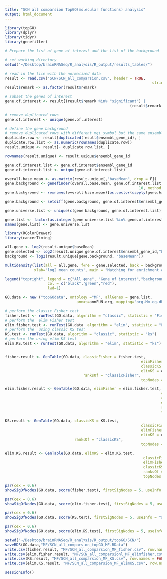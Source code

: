 ```yaml
---
title: "SCN all comparsion TopGO(molecular functions) analysis"
output: html_document
---
```


```r
library(topGO)
library(dplyr)
library(tidyr)
library(genefilter)

# Prepare the list of gene of interest and the list of the background

# set working directory
setwd("~/Desktop/brainRNASeq/R_analysis/R_output/results_tables/")

# read in the file with the normalized data
result <- read.csv("SCN/SCN_all_comparsion.csv", header = TRUE, 
									                              stringsAsFactors = FALSE)
result$remark <- as.factor(result$remark)

# subset the genes of interest
gene.of.interest <- result[(result$remark %in% "significant") | 
													 	(result$remark %in% "significant & more than 1-fold"),]

# remove duplicated rows
gene.of.interest <- unique(gene.of.interest)

# define the gene background
# remove duplicated rows with different mgi_symbol but the same ensembl_gene_id
duplicate.row <- result[duplicated(result$ensembl_gene_id), ]
duplicate.row.list <- as.numeric(rownames(duplicate.row))
result.unique <- result[- duplicate.row.list, ]

rownames(result.unique) <- result.unique$ensembl_gene_id

gene.of.interest.list <- gene.of.interest$ensembl_gene_id
gene.of.interest.list <- unique(gene.of.interest.list)

overall.base.mean <- as.matrix(result.unique[,"baseMean", drop = F])
gene.background <- genefinder(overall.base.mean, gene.of.interest.list, 
															10, method = "euc")
gene.background <- rownames(overall.base.mean)[as.vector(sapply(gene.background, 
																																function(x)x$indices))]
gene.background <- setdiff(gene.background, gene.of.interest$ensembl_gene_id)

gene.universe.list <- unique(c(gene.background, gene.of.interest.list))

gene.list <- factor(as.integer(gene.universe.list %in% gene.of.interest.list))
names(gene.list) <- gene.universe.list
```

```r

library(RColorBrewer)
library(cancerTiming)

all.gene <- log2(result.unique$baseMean)
gene.selected <- log2(result.unique[gene.of.interest$ensembl_gene_id,"baseMean"])
background <- log2(result.unique[gene.background, "baseMean"])

multidensity(list(all = all.gene, fore = gene.selected, back = background),
             xlab="log2 mean counts", main = "Matching for enrichment analysis")

legend("topright", legend = c("All gene", "Gene of interest","background"), 
                   col = c("black","green","red"),
                   lwd=1)
```

```r
GO.data <- new ("topGOdata", ontology ="MF", allGenes = gene.list, 
								annot=annFUN.org, mapping="org.Mm.eg.db", ID = "ensembl")

# perform the classic Fisher test
fisher.test <- runTest(GO.data, algorithm = "classic", statistic = "Fisher")
# perform the  elim Fisher test
elim.fisher.test <- runTest(GO.data, algorithm = "elim", statistic = "Fisher")
# perform the  using classic KS test
KS.test <- runTest(GO.data, algorithm = "classic", statistic = "ks")
# perform the using elim KS test
elim.KS.test <- runTest(GO.data, algorithm = "elim", statistic = "ks")


fisher.result <- GenTable(GO.data, classicFisher = fisher.test,
													         elimFisher = elim.fisher.test,
													         classicKS = KS.test,
													         elimKS = elim.KS.test, 
                                   ranksOf = "classicFisher",
													         topNodes = 10)

elim.fisher.result <- GenTable(GO.data, elimFisher = elim.fisher.test,
															          classicFisher = fisher.test,
															          classicKS = KS.test,
															          elimKS = elim.KS.test,
															          ranksOf = "elimFisher",
															          topNodes = 10)

KS.result <- GenTable(GO.data, classicKS = KS.test,
															 classicFisher = fisher.test,
															 elimFisher = elim.fisher.test,
															 elimKS = elim.KS.test, 
                               ranksOf = "classicKS",
															 topNodes = 10)

elim.KS.result <- GenTable(GO.data, elimKS = elim.KS.test,
													          classicFisher = fisher.test,
													          elimFisher = elim.fisher.test,
													          classicKS = KS.test,
													          ranksOf = "elimKS",
													          topNodes = 10)
```

```r
par(cex = 0.6)
showSigOfNodes(GO.data, score(fisher.test), firstSigNodes = 5, useInfo = "all")
```

```r
par(cex = 0.6)
showSigOfNodes(GO.data, score(elim.fisher.test), firstSigNodes = 5, useInfo = "all")
```

```r
par(cex = 0.6)
showSigOfNodes(GO.data, score(KS.test), firstSigNodes = 5, useInfo = "all")
```

```r
par(cex = 0.6)
showSigOfNodes(GO.data, score(elim.KS.test), firstSigNodes = 5, useInfo = "all")
```

```r
setwd("~/Desktop/brainRNASeq/R_analysis/R_output/topGO/SCN/")
saveRDS(GO.data,"MF/SCN_all_comparsion_topGO_MF.RData")
write.csv(fisher.result, "MF/SCN_all_comparsion_MF_fisher.csv", row.names = FALSE)
write.csv(elim.fisher.result, "MF/SCN_all_comparsionl_MF_elimfisher.csv", row.names = FALSE)
write.csv(KS.result, "MF/SCN_all_comparsion_MF_KS.csv", row.names = FALSE)
write.csv(elim.KS.result, "MF/SCN_all_comparsion_MF_elimKS.csv", row.names = FALSE)
```

```r
sessionInfo()
```